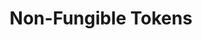 ---
title: Non-Fungible Tokens
index: true
description: Track and provide history of NFT holdings and mints.
---